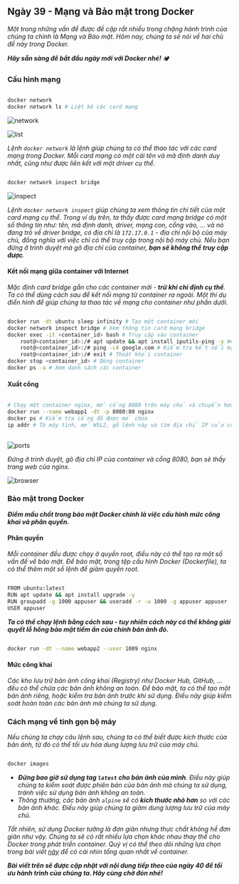 
## Ngày 39 - Mạng và Bảo mật trong Docker

_Một trong những vấn đề được đề cập rất nhiều trong chặng hành trình của chúng ta chính là Mạng và Bảo mật.
Hôm nay, chúng ta sẽ nói về hai chủ đề này trong Docker._

**_Hãy sẵn sàng để bắt đầu ngày mới với Docker nhé!_** 🏕

### Cấu hình mạng

```bash title="Getting the manual of docker network"

docker network
docker network ls # Liệt kê các card mạng

```

![network](../../../../assets/containers/network.png)

![list](../../../../assets/containers/list.png)

_Lệnh ```docker network``` là lệnh giúp chúng ta có thể thao tác với các card mạng trong Docker.
Mỗi card mạng có một cái tên và mã định danh duy nhất, cũng như được liên kết với một driver cụ thể._

```bash title="Inspecting a network"

docker network inspect bridge

```

![inspect](../../../../assets/containers/inspect.png)

_Lệnh ```docker network inspect``` giúp chúng ta xem thông tin chi tiết của một card mạng cụ thể. Trong ví dụ trên, 
ta thấy được card mạng bridge có một số thông tin như: tên, mã định danh, driver, mạng con, cổng vào, ... và nó đang 
trỏ về driver bridge, có địa chỉ là ```172.17.0.1``` - địa chỉ nội bộ của máy chủ, đồng nghĩa với việc chỉ có thể truy 
cập trong nội bộ máy chủ. Nếu bạn đứng ở trình duyệt mà gõ địa chỉ của container, **bạn sẽ không thể truy cập được**._

#### Kết nối mạng giữa container với Internet

_Mặc định card bridge gắn cho các container mới - **trừ khi chỉ định cụ thể**. Ta có thể dùng cách sau để kết nối mạng
từ container ra ngoài. Một thí dụ điển hình để giúp chúng ta thao tác về mạng cho container như phần dưới._

```bash title="Creating a new container, and get into the container..."

docker run -dt ubuntu sleep infinity # Tạo một container mới
docker network inspect bridge # Xem thông tin card mạng bridge
docker exec -it <container_id> bash # Truy cập vào container
    root@<container_id>:/# apt update && apt install iputils-ping -y ## Cài đặt gói ping
    root@<container_id>:/# ping -c4 google.com # Kiểm tra kết nối mạng
    root@<container_id>:/# exit # Thoát khỏi container
docker stop <container_id> # Dừng container
docker ps -a # Xem danh sách các container

```

#### Xuất cổng

```bash title="Publishing a port"

# Chạy một container nginx, mở cổng 8080 trên máy chủ và chuyển hướng vào cổng 80 của container
docker run --name webapp1 -dt -p 8080:80 nginx 
docker ps # Kiểm tra cổng đã được mở chưa
ip addr # Từ máy tính, mở WSL2, gõ lệnh này và tìm địa chỉ IP của container
 
```

![ports](../../../../assets/containers/ports.png)

_Đứng ở trình duyệt, gõ địa chỉ IP của container và cổng 8080, bạn sẽ thấy trang web của nginx._

![browser](../../../../assets/containers/browser.png)

### Bảo mật trong Docker

**_Điểm mấu chốt trong bảo mật Docker chính là việc cấu hình mức công khai và phân quyền._**

#### Phân quyền

_Mỗi container đều được chạy ở quyền root, điều này có thể tạo ra một số vấn đề về bảo mật. Để bảo mật, trong
tệp cấu hình Docker (Dockerfile), ta có thể thêm một số lệnh để giảm quyền root._

```bash title="Adding a user to a container"

FROM ubuntu:latest
RUN apt update && apt install upgrade -y
RUN groupadd -g 1000 appuser && useradd -r -u 1000 -g appuser appuser
USER appuser

```

<Aside title="Lưu ý" type="caution">

**_Ta có thể chạy lệnh bằng cách sau - tuy nhiên cách này có thể không giải quyết lỗ hổng bảo mật tiềm ẩn của chính
bản ảnh đó._**

```bash title="Running a container with a normal user"

docker run -dt --name webapp2 --user 1009 nginx

```
</Aside>

#### Mức công khai

_Các kho lưu trữ bản ảnh công khai (Registry) như Docker Hub, GitHub, ... đều có thể chứa các bản ảnh không an toàn.
Để bảo mật, ta có thể tạo một bản ảnh riêng, hoặc kiểm tra bản ảnh trước khi sử dụng. Điều này giúp kiểm soát hoàn
toàn các bản ảnh mà chúng ta sử dụng._

### Cách mạng về tinh gọn bộ máy

_Nếu chúng ta chạy câu lệnh sau, chúng ta có thể biết được kích thước của bản ảnh, từ đó có thể tối ưu hóa dung lượng
lưu trữ của máy chủ._

```bash title="Checking the size of an image"

docker images

```

<Aside title="Mẹo vặt" type="tip">

- _**Đừng bao giờ sử dụng tag ```latest``` cho bản ảnh của mình**. Điều này giúp chúng ta kiểm soát được phiên bản của 
bản ảnh mà chúng ta sử dụng, tránh việc sử dụng bản ảnh không an toàn._
- _Thông thường, các bản ảnh ```alpine``` sẽ có **kích thước nhỏ hơn** so với các bản ảnh khác. Điều này giúp chúng ta 
giảm dung lượng lưu trữ của máy chủ._

</Aside>

_Tất nhiên, sử dụng Docker tưởng là đơn giản nhưng thực chất không hề đơn giản như vậy. Chúng ta sẽ có rất nhiều lựa chọn
khác nhau thay thế cho Docker trong phát triển container. Quý vị có thể theo dõi những lựa chọn trong bài viết 
[này](https://portal.builetuananh.name.vn/station/tech-blog-04) để có cái nhìn tổng quan nhất về container._

<Aside title="Lời kết" type="note">

**_Bài viết trên sẽ được cập nhật với nội dung tiếp theo của ngày 40 để tối ưu hành trình của chúng ta. Hãy cùng chờ đón
nhé!_**

</Aside>